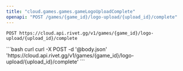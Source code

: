 ```yaml
---
title: "cloud.games.games.gameLogoUploadComplete"
openapi: "POST /games/{game_id}/logo-upload/{upload_id}/complete"
---
```


```
POST https://cloud.api.rivet.gg/v1/games/{game_id}/logo-upload/{upload_id}/complete
```


<RequestExample>
```bash curl
curl -X POST -d '@body.json' 'https://cloud.api.rivet.gg/v1/games/{game_id}/logo-upload/{upload_id}/complete'
```
</RequestExample>
